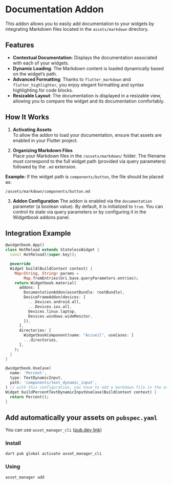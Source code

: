 # Documentation Addon

This addon allows you to easily add documentation to your widgets by integrating Markdown files located in the `assets/markdown` directory.

## Features

- **Contextual Documentation**: Displays the documentation associated with each of your widgets.
- **Dynamic Loading**: The Markdown content is loaded dynamically based on the widget’s path.
- **Advanced Formatting**: Thanks to `flutter_markdown` and `flutter_highlighter`, you enjoy elegant formatting and syntax highlighting for code blocks.
- **Resizable Layout**: The documentation is displayed in a resizable view, allowing you to compare the widget and its documentation comfortably.

## How It Works

1. **Activating Assets**  
To allow the addon to load your documentation, ensure that assets are enabled in your Flutter project.

2. **Organizing Markdown Files**  
Place your Markdown files in the `/assets/markdown/` folder. The filename must correspond to the full widget path (provided via query parameters) followed by the `.md` extension.

**Example:**
If the widget path is `components/button`, the file should be placed as:
```
/assets/markdown/components/button.md
```

3. **Addon Configuration**
The addon is enabled via the `documentation` parameter (a boolean value). By default, it is initialized to `true`. You can control its state via query parameters or by configuring it in the Widgetbook addons panel.

## Integration Example

```dart
@widgetbook.App()
class HotReload extends StatelessWidget {
  const HotReload({super.key});

  @override
  Widget build(BuildContext context) {
    Map<String, String> params =
        Map.fromEntries(Uri.base.queryParameters.entries);
    return Widgetbook.material(
      addons: [
        DocumentationAddon(assetBundle: rootBundle),
        DeviceFrameAddon(devices: [
          ...Devices.android.all,
          ...Devices.ios.all,
          Devices.linux.laptop,
          Devices.windows.wideMonitor,
        ]),
      ],
      directories: [
        WidgetbookComponent(name: "Accueil", useCases: [
        ...directories,
      ],
    );
  }
}

@widgetbook.UseCase(
  name: 'Percent',
  type: TextDynamicInput,
  path: 'components/text_dynamic_input',
) // with this configuration, you have to add a markdown file in the assets/markdown/components/text_dynamic_input/textdynamicinput.percent.md
Widget buildPercentTextDynamicInputUseCase(BuildContext context) {
  return Percent();
}
```

## Add automatically your assets on `pubspec.yaml`

You can use `asset_manager_cli` ([pub.dev link](https://pub.dev/packages/asset_manager_cli))

### Install
```shell
dart pub global activate asset_manager_cli
```

### Using
```shell
asset_manager add
```
